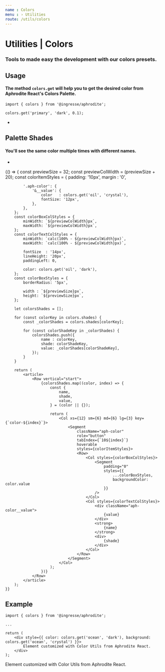 ```yaml
---
name : Colors
menu : › Utilities
route: /utils/colors
---
```




# Utilities | Colors
### Tools to made easy the development with our colors presets.

## Usage
#### The method `colors.get` will help you to get the desired color from Aphrodite React's Colors Palette.
```
import { colors } from '@ingresse/aphrodite';

colors.get('primary', 'dark', 0.1);
```

-

## Palette Shades
#### You'll see the same color multiple times with different names.
-

<Playground>
    {() => {
        const previewSize     = 32;
        const previewColWidth = (previewSize + 20);
        const colorItemStyles = {
            padding: '10px',
            margin : '0',

            '.aph-color': {
                '&__value': {
                    color   : colors.get('oil', 'crystal'),
                    fontSize: '12px',
                },
            },
        };
        const colorBoxColStyles = {
            minWidth: `${previewColWidth}px`,
            maxWidth: `${previewColWidth}px`,
        };
        const colorTextColStyles = {
            minWidth: `calc(100% - ${previewColWidth}px)`,
            maxWidth: `calc(100% - ${previewColWidth}px)`,

            fontSize  : '14px',
            lineHeight: '20px',
            paddingLeft: 0,

            color: colors.get('oil', 'dark'),
        };
        const colorBoxStyles = {
            borderRadius: '5px',

            width : `${previewSize}px`,
            height: `${previewSize}px`,
        };

        let colorsShades = [];

        for (const colorKey in colors.shades) {
            const _colorShades = colors.shades[colorKey];

            for (const colorShadeKey in _colorShades) {
                colorsShades.push({
                    name : colorKey,
                    shade: colorShadeKey,
                    value: _colorShades[colorShadeKey],
                });
            }
        }

        return (
            <article>
                <Row vertical="start">
                    {colorsShades.map((color, index) => {
                        const {
                            name,
                            shade,
                            value,
                        } = (color || {});

                        return (
                            <Col xs={12} sm={6} md={6} lg={3} key={`color-${index}`}>
                                <Segment
                                    className="aph-color"
                                    role="button"
                                    tabIndex={`10${index}`}
                                    hoverable
                                    styles={colorItemStyles}>
                                    <Row>
                                        <Col styles={colorBoxColStyles}>
                                            <Segment
                                                padding="0"
                                                styles={{
                                                    ...colorBoxStyles,
                                                    backgroundColor: color.value
                                                }}
                                            />
                                        </Col>
                                        <Col styles={colorTextColStyles}>
                                            <div className="aph-color__value">
                                                {value}
                                            </div>
                                            <strong>
                                                {name}
                                            </strong>
                                            <div>
                                                {shade}
                                            </div>
                                        </Col>
                                    </Row>
                                </Segment>
                            </Col>
                        );
                    })}
                </Row>
            </article>
        );
    }}
</Playground>


## Example

```
import { colors } from '@ingresse/aphrodite';

...

return (
    <div style={{ color: colors.get('ocean', 'dark'), background: colors.get('ocean', 'crystal') }}>
        Element customized with Color Utils from Aphrodite React.
    </div>
);
```

<Playground>
    <Row horizontal="center">
        <Col xs={12} sm={6}>
            <Segment
                padding="25px 20px"
                styles={{
                    borderRadius: '5px',
                    textAlign   : 'center',
                    color       : colors.get('ocean', 'dark'),
                    background  : colors.get('ocean', 'crystal'),
                }}>
                Element customized with Color Utils from Aphrodite React.
            </Segment>
        </Col>
    </Row>
</Playground>
